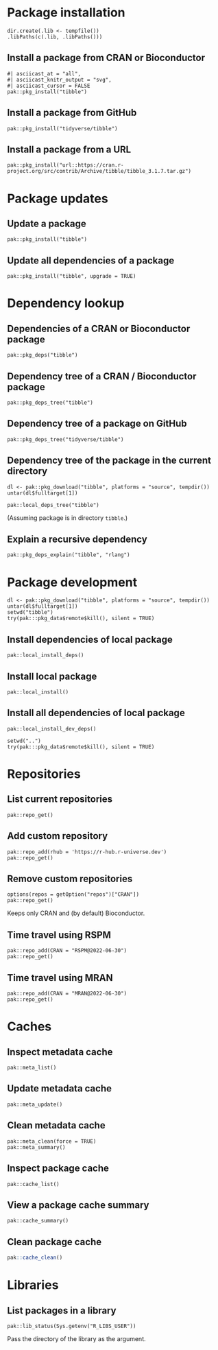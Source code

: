 
# Package installation

```asciicast
dir.create(.lib <- tempfile())
.libPaths(c(.lib, .libPaths()))
```

## Install a package from CRAN or Bioconductor

```asciicast
#| asciicast_at = "all",
#| asciicast_knitr_output = "svg",
#| asciicast_cursor = FALSE
pak::pkg_install("tibble")
```

## Install a package from GitHub

```asciicast
pak::pkg_install("tidyverse/tibble")
```

## Install a package from a URL

```asciicast
pak::pkg_install("url::https://cran.r-project.org/src/contrib/Archive/tibble/tibble_3.1.7.tar.gz")
```

# Package updates

## Update a package

```asciicast
pak::pkg_install("tibble")
```

## Update all dependencies of a package

```asciicast
pak::pkg_install("tibble", upgrade = TRUE)
```

# Dependency lookup

## Dependencies of a CRAN or Bioconductor package

```asciicast
pak::pkg_deps("tibble")
```

## Dependency tree of a CRAN / Bioconductor package

```asciicast
pak::pkg_deps_tree("tibble")
```

## Dependency tree of a package on GitHub

```asciicast
pak::pkg_deps_tree("tidyverse/tibble")
```

## Dependency tree of the package in the current directory

```asciicast
dl <- pak::pkg_download("tibble", platforms = "source", tempdir())
untar(dl$fulltarget[1])
```

```asciicast
pak::local_deps_tree("tibble")
```

(Assuming package is in directory `tibble`.)

## Explain a recursive dependency

```asciicast
pak::pkg_deps_explain("tibble", "rlang")
```

# Package development

```asciicast
dl <- pak::pkg_download("tibble", platforms = "source", tempdir())
untar(dl$fulltarget[1])
setwd("tibble")
try(pak:::pkg_data$remote$kill(), silent = TRUE)
```

## Install dependencies of local package

```asciicast
pak::local_install_deps()
```

## Install local package

```asciicast
pak::local_install()
```

## Install all dependencies of local package

```asciicast
pak::local_install_dev_deps()
```

```asciicast
setwd("..")
try(pak:::pkg_data$remote$kill(), silent = TRUE)
```

# Repositories

## List current repositories

```asciicast
pak::repo_get()
```

## Add custom repository

```asciicast
pak::repo_add(rhub = 'https://r-hub.r-universe.dev')
pak::repo_get()
```

## Remove custom repositories

```asciicast
options(repos = getOption("repos")["CRAN"])
pak::repo_get()
```

Keeps only CRAN and (by default) Bioconductor.

## Time travel using RSPM

```asciicast
pak::repo_add(CRAN = "RSPM@2022-06-30")
pak::repo_get()
```

## Time travel using MRAN

```asciicast
pak::repo_add(CRAN = "MRAN@2022-06-30")
pak::repo_get()
```

# Caches

## Inspect metadata cache

```asciicast
pak::meta_list()
```

## Update metadata cache

```asciicast
pak::meta_update()
```

## Clean metadata cache

```asciicast
pak::meta_clean(force = TRUE)
pak::meta_summary()
```

## Inspect package cache

```asciicast
pak::cache_list()
```

## View a package cache summary

```asciicast
pak::cache_summary()
```

## Clean package cache

```r
pak::cache_clean()
```

# Libraries

## List packages in a library

```asciicast
pak::lib_status(Sys.getenv("R_LIBS_USER"))
```

Pass the directory of the library as the argument.
